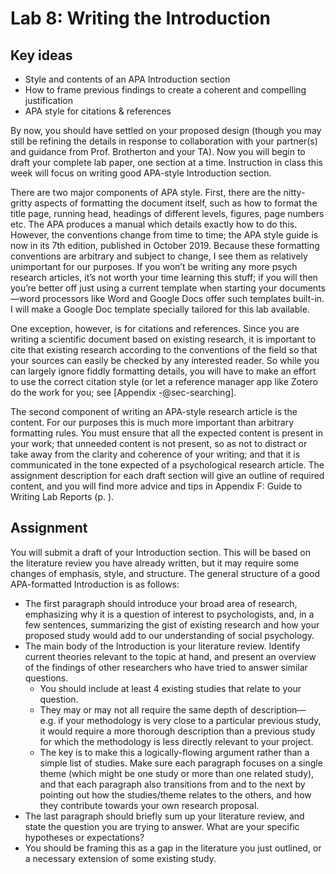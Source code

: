 # Lab 8: Writing the Introduction {.unnumbered}

## Key ideas

- Style and contents of an APA Introduction section
- How to frame previous findings to create a coherent and compelling justification
- APA style for citations & references


By now, you should have settled on your proposed design (though you may still be refining the details in response to collaboration with your partner(s) and guidance from Prof. Brotherton and your TA). Now you will begin to draft your complete lab paper, one section at a time. Instruction in class this week will focus on writing good APA-style Introduction section.

There are two major components of APA style. First, there are the nitty-gritty aspects of formatting the document itself, such as how to format the title page, running head, headings of different levels, figures, page numbers etc. The APA produces a manual which details exactly how to do this. However, the conventions change from time to time; the APA style guide is now in its 7th edition, published in October 2019. Because these formatting conventions are arbitrary and subject to change, I see them as relatively unimportant for our purposes. If you won’t be writing any more psych research articles, it’s not worth your time learning this stuff; if you will then you’re better off just using a current template when starting your documents—word processors like Word and Google Docs offer such templates built-in. I will make a Google Doc template specially tailored for this lab available.

One exception, however, is for citations and references. Since you are writing a scientific document based on existing research, it is important to cite that existing research according to the conventions of the field so that your sources can easily be checked by any interested reader. So while you can largely ignore fiddly formatting details, you will have to make an effort to use the correct citation style (or let a reference manager app like Zotero do the work for you; see [Appendix -@sec-searching].

The second component of writing an APA-style research article is the content. For our purposes this is much more important than arbitrary formatting rules. You must ensure that all the expected content is present in your work; that unneeded content is not present, so as not to distract or take away from the clarity and coherence of your writing; and that it is communicated in the tone expected of a psychological research article. The assignment description for each draft section will give an outline of required content, and you will find more advice and tips in Appendix F: Guide to Writing Lab Reports (p. ).



## Assignment

You will submit a draft of your Introduction section. This will be based on the literature review you have already written, but it may require some changes of emphasis, style, and structure. The general structure of a good APA-formatted Introduction is as follows:

- The first paragraph should introduce your broad area of research, emphasizing why it is a question of interest to psychologists, and, in a few sentences, summarizing the gist of existing research and how your proposed study would add to our understanding of social psychology.
- The main body of the Introduction is your literature review. Identify current theories relevant to the topic at hand, and present an overview of the findings of other researchers who have tried to answer similar questions. 
    - You should include at least 4 existing studies that relate to your question. 
    - They may or may not all require the same depth of description—e.g. if your methodology is very close to a particular previous study, it would require a more thorough description than a previous study for which the methodology is less directly relevant to your project.
    - The key is to make this a logically-flowing argument rather than a simple list of studies. Make sure each paragraph focuses on a single theme (which might be one study or more than one related study), and that each paragraph also transitions from and to the next by pointing out how the studies/theme relates to the others, and how they contribute towards your own research proposal.
- The last paragraph should briefly sum up your literature review, and state the question you are trying to answer. What are your specific hypotheses or expectations?
- You should be framing this as a gap in the literature you just outlined, or a necessary extension of some existing study.
